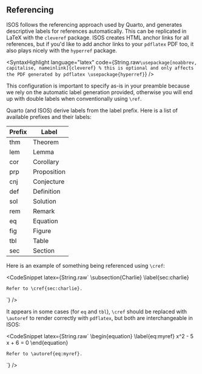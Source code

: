 ## Referencing

ISOS follows the referencing approach used by Quarto, and generates descriptive labels for references automatically. This can be replicated in LaTeX with the `cleveref` package. ISOS creates HTML anchor links for all references, but if you'd like to add anchor links to your `pdflatex` PDF too, it also plays nicely with the `hyperref` package.

<SyntaxHighlight
  language="latex"
  code={String.raw`
    \usepackage[noabbrev, capitalise, nameinlink]{cleveref}
    % this is optional and only affects the PDF generated by pdflatex
    \usepackage{hyperref}
  `}
/>

This configuration is important to specify as-is in your preamble because we rely on the automatic label generation provided, otherwise you will end up with double labels when conventionally using `\ref`.

Quarto (and ISOS) derive labels from the label prefix. Here is a list of available prefixes and their labels:

| Prefix | Label       |
| ------ | ----------- |
| thm    | Theorem     |
| lem    | Lemma       |
| cor    | Corollary   |
| prp    | Proposition |
| cnj    | Conjecture  |
| def    | Definition  |
| sol    | Solution    |
| rem    | Remark      |
| eq     | Equation    |
| fig    | Figure      |
| tbl    | Table       |
| sec    | Section     |

Here is an example of something being referenced using `\cref`:

<CodeSnippet
  latex={String.raw`
    \subsection{Charlie} \label{sec:charlie}

    Refer to \cref{sec:charlie}.

`}
/>

It appears in some cases (for `eq` and `tbl`), `\cref` should be replaced with `\autoref` to render correctly with `pdflatex`, but both are interchangeable in ISOS:

<CodeSnippet
  latex={String.raw`
    \begin{equation}
    \label{eq:myref}
    x^2 - 5 x + 6 = 0
    \end{equation}

    Refer to \autoref{eq:myref}.

`}
/>
